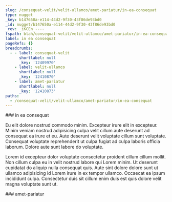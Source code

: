 ```yaml
---
slug: /consequat-velit/velit-ullamco/amet-pariatur/in-ea-consequat
type: nugget
_key: b147650a-e114-44d2-9f30-43f86de93bd0
_id: nugget/b147650a-e114-44d2-9f30-43f86de93bd0
_rev: _iKCEn_----
fspath: blah/consequat-velit/velit-ullamco/amet-pariatur/in-ea-consequat.md
label: in ea consequat
pageRefs: {}
breadcrumbs:
  - - label: consequat-velit
      shortlabel: null
      _key: '12409970'
    - label: velit-ullamco
      shortlabel: null
      _key: '12410870'
    - label: amet-pariatur
      shortlabel: null
      _key: '12410873'
paths:
  - /consequat-velit/velit-ullamco/amet-pariatur/in-ea-consequat
---
```


<NuggetArea>
<Nugget slug="/consequat-velit/velit-ullamco/amet-pariatur/in-ea-consequat" type="nugget" _key="b147650a-e114-44d2-9f30-43f86de93bd0" _id="nugget/b147650a-e114-44d2-9f30-43f86de93bd0" _rev="_iKCEn_----" fspath="blah/consequat-velit/velit-ullamco/amet-pariatur/in-ea-consequat.md" label="in ea consequat" paths="/consequat-velit/velit-ullamco/amet-pariatur/in-ea-consequat">
<NuggetBody>
### in ea consequat

Eu elit dolore nostrud commodo minim. Excepteur irure elit in excepteur. Minim veniam nostrud adipisicing culpa velit cillum aute deserunt ad consequat ea irure et eu. Aute deserunt velit voluptate cillum sunt voluptate. Consequat voluptate reprehenderit ut culpa fugiat ad culpa laboris officia laborum. Dolore aute sunt labore do voluptate.

Lorem id excepteur dolor voluptate consectetur proident cillum cillum mollit. Non cillum culpa eu in velit nostrud labore qui Lorem minim. Ut deserunt cupidatat do aliquip nulla consequat quis. Aute sint dolore dolore sunt ut ullamco adipisicing id Lorem irure in ex tempor ullamco. Occaecat ea ipsum incididunt culpa. Consectetur duis sit cillum enim duis est quis dolore velit magna voluptate sunt ut.

</NuggetBody>
<Breadcrumbs>
<Crumbs>
<Crumb _key="12409970" label="consequat-velit" /><Crumb _key="12410870" label="velit-ullamco" /><Crumb _key="12410873" label="amet-pariatur" />
</Crumbs>
</Breadcrumbs>
</Nugget>

<NuggetsInbound>
</NuggetsInbound>
<NuggetsOutbound>
</NuggetsOutbound>
</NuggetArea>
<PassagesInbound>
<Passage direction="inbound" type="passage" _key="12410873" _id="passage/12410873" _rev="_iKCEn-6---" label="amet-pariatur" passage="amet-pariatur" fspath="blah/consequat-velit/velit-ullamco/amet-pariatur" paths="/consequat-velit/velit-ullamco/amet-pariatur" slug="/consequat-velit/velit-ullamco/amet-pariatur">
<NuggetBody>
### amet-pariatur

</NuggetBody>
<Breadcrumbs>
<Crumbs>
<Crumb _key="12409970" label="consequat-velit" /><Crumb _key="12410870" label="velit-ullamco" />
</Crumbs>
</Breadcrumbs>
</Passage>

</PassagesInbound>
<PassagesOutbound>
</PassagesOutbound>